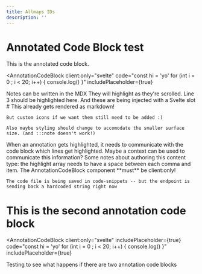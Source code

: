 ```yaml
---
title: Allmaps IDs
description: ''
---
```



# Annotated Code Block test

This is the annotated code block.

<AnnotationCodeBlock
  client:only="svelte"
  code="const hi = 'yo'
  for (int i = 0 ; i < 20; i++) {
     console.log()
     }"
  includePlaceholder={true}
>
  <Annotation highlight={[1]}>Notes can be written in the MDX</Annotation>
  <Annotation highlight={[2]}>
    They will highlight as they're scrolled. Line 3 should be highlighted here.
  </Annotation>
  <Annotation highlight={[3]}>And these are being injected with a Svelte slot</Annotation>
  <Annotation highlight={[4]}>
    # This already gets rendered as markdown!

    But custom icons if we want them still need to be added :)

    Also maybe styling should change to accomodate the smaller surface size. (and :::note doesn't work!)
    
  </Annotation>
  <Annotation highlight={[4, 5]}>
    When an annotation gets highlighted, it needs to communicate with the code
    block which lines get highlighted. Maybe a context can be used to
    communicate this information?
  </Annotation>
  <Annotation highlight= {[1, 3, 5]}>
    Some notes about authoring this content type: the highlight array needs to have a space between each comma and item.
    The AnnotationCodeBlock component **must** be client:only!

    The code file is being saved in code-snippets -- but the endpoint is sending back a hardcoded string right now
  </Annotation>
</AnnotationCodeBlock>

# This is the second annotation code block

<AnnotationCodeBlock
  client:only="svelte"
  includePlaceholder={true}
  code="const hi = 'yo'
  for (int i = 0 ; i < 20; i++) {
     console.log()
     }"
  includePlaceholder={true}
>
<Annotation>
Testing to see what happens if there are two annotation code blocks
</Annotation>
</AnnotationCodeBlock>
